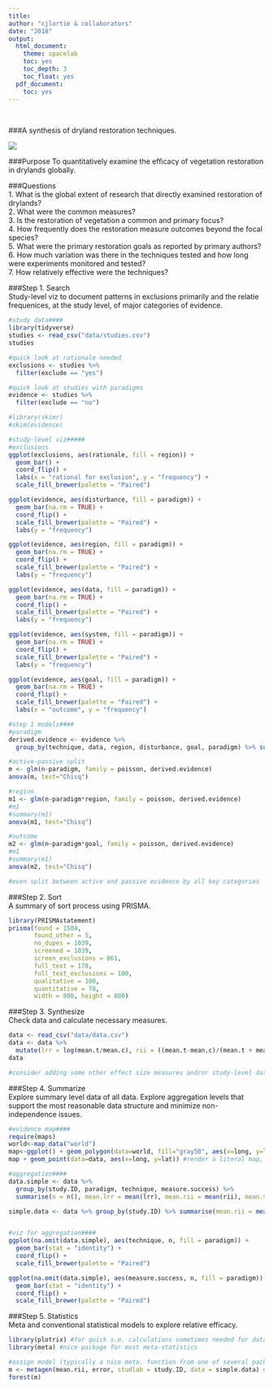 ```yaml
---
title:
author: "cjlortie & collaborators"
date: "2018"
output:
  html_document:
    theme: spacelab
    toc: yes
    toc_depth: 3
    toc_float: yes
  pdf_document:
    toc: yes
---
```

<br>  

###A synthesis of dryland restoration techniques.  

![](./drylands.jpg)   

###Purpose
To quantitatively examine the efficacy of vegetation restoration in drylands globally.  

###Questions  
1. What is the global extent of research that directly examined restoration of drylands?  
2. What were the common measures?  
3. Is the restoration of vegetation a common and primary focus?  
4. How frequently does the restoration measure outcomes beyond the focal species?  
5. What were the primary restoration goals as reported by primary authors?  
6. How much variation was there in the techniques tested and how long were experiments monitored and tested?  
7. How relatively effective were the techniques?  

###Step 1. Search  
Study-level viz to document patterns in exclusions primarily and the relatie frequenices, at the study level, of major categories of evidence.  

```r
#study data####
library(tidyverse)
studies <- read_csv("data/studies.csv")
studies

#quick look at rationale needed
exclusions <- studies %>%
  filter(exclude == "yes")

#quick look at studies with paradigms
evidence <- studies %>%
  filter(exclude == "no")

#library(skimr)
#skim(evidence)

#study-level viz#####
#exclusions
ggplot(exclusions, aes(rationale, fill = region)) +
  geom_bar() +
  coord_flip() +
  labs(x = "rational for exclusion", y = "frequency") +
  scale_fill_brewer(palette = "Paired")

ggplot(evidence, aes(disturbance, fill = paradigm)) +
  geom_bar(na.rm = TRUE) +
  coord_flip() +
  scale_fill_brewer(palette = "Paired") +
  labs(y = "frequency")

ggplot(evidence, aes(region, fill = paradigm)) +
  geom_bar(na.rm = TRUE) +
  coord_flip() +
  scale_fill_brewer(palette = "Paired") +
  labs(y = "frequency")

ggplot(evidence, aes(data, fill = paradigm)) +
  geom_bar(na.rm = TRUE) +
  coord_flip() +
  scale_fill_brewer(palette = "Paired") +
  labs(y = "frequency")

ggplot(evidence, aes(system, fill = paradigm)) +
  geom_bar(na.rm = TRUE) +
  coord_flip() +
  scale_fill_brewer(palette = "Paired") +
  labs(y = "frequency")

ggplot(evidence, aes(goal, fill = paradigm)) +
  geom_bar(na.rm = TRUE) +
  coord_flip() +
  scale_fill_brewer(palette = "Paired") +
  labs(x = "outcome", y = "frequency")

#step 1 models####
#paradigm
derived.evidence <- evidence %>%
  group_by(technique, data, region, disturbance, goal, paradigm) %>% summarise(n = n())

#active-passive split
m <- glm(n~paradigm, family = poisson, derived.evidence)
anova(m, test="Chisq")

#region
m1 <- glm(n~paradigm*region, family = poisson, derived.evidence)
#m1
#summary(m1)
anova(m1, test="Chisq")

#outcome
m2 <- glm(n~paradigm*goal, family = poisson, derived.evidence)
#m1
#summary(m1)
anova(m2, test="Chisq")

#even split between active and passive evidence by all key categories
```

###Step 2. Sort  
A summary of sort process using PRISMA.  

```r
library(PRISMAstatement)
prisma(found = 1504,
       found_other = 5,
       no_dupes = 1039, 
       screened = 1039, 
       screen_exclusions = 861, 
       full_text = 178,
       full_text_exclusions = 100, 
       qualitative = 100, 
       quantitative = 78,
       width = 800, height = 800)
```

###Step 3. Synthesize  
Check data and calculate necessary measures.
```r
data <- read_csv("data/data.csv")
data <- data %>%
  mutate(lrr = log(mean.t/mean.c), rii = ((mean.t-mean.c)/(mean.t + mean.c)), var.es = ((sd.t^2/n.t*mean.t^2) + (sd.c^2/n.c*mean.c^2)))
data

#consider adding some other effect size measures and/or study-level data too
```

###Step 4. Summarize  
Explore summary level data of all data. Explore aggregation levels that support the most reasonable data structure and minimize non-independence issues.  

```r
#evidence map####
require(maps)
world<-map_data("world")
map<-ggplot() + geom_polygon(data=world, fill="gray50", aes(x=long, y=lat, group=group))
map + geom_point(data=data, aes(x=long, y=lat)) #render a literal map, i.e. evidence map, of where we study the niche in deserts globally

#aggregation####
data.simple <- data %>%
  group_by(study.ID, paradigm, technique, measure.success) %>%
  summarise(n = n(), mean.lrr = mean(lrr), mean.rii = mean(rii), mean.var = mean(var.es))

simple.data <- data %>% group_by(study.ID) %>% summarise(mean.rii = mean(rii), error = std.error(rii))


#viz for aggregation####
ggplot(na.omit(data.simple), aes(technique, n, fill = paradigm)) + 
  geom_bar(stat = "identity") + 
  coord_flip() + 
  scale_fill_brewer(palette = "Paired")

ggplot(na.omit(data.simple), aes(measure.success, n, fill = paradigm)) + 
  geom_bar(stat = "identity") + 
  coord_flip() + 
  scale_fill_brewer(palette = "Paired")

```

###Step 5. Statistics  
Meta and conventional statistical models to explore relative efficacy.  

```r
library(plotrix) #for quick s.e. calculations sometimes needed for data tidy step
library(meta) #nice package for most meta-statistics

#assign model (typically a nice meta. function from one of several packages such as meta, metafor, or netmeta)
m <- metagen(mean.rii, error, studlab = study.ID, data = simple.data) #fit generic meta-analysis to an object
forest(m)


```
